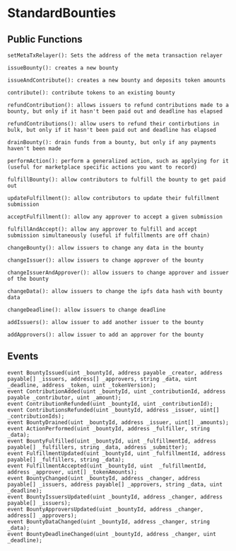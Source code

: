 # StandardBounties

## Public Functions

```
setMetaTxRelayer(): Sets the address of the meta transaction relayer
```

```
issueBounty(): creates a new bounty
```

```
issueAndContribute(): creates a new bounty and deposits token amounts
```

```
contribute(): contribute tokens to an existing bounty
```

```
refundContribution(): allows issuers to refund contributions made to a bounty, but only if it hasn't been paid out and deadline has elapsed
```

```
refundContributions(): allow users to refund their contirbutions in bulk, but only if it hasn't been paid out and deadline has elapsed
```

```
drainBounty(): drain funds from a bounty, but only if any payments haven't been made
```

```
performAction(): perform a generalized action, such as applying for it (useful for marketplace specific actions you want to record)
```

```
fulfillBounty(): allow contributors to fulfill the bounty to get paid out 
```

```
updateFulfillment(): allow contributors to update their fulfillment submission
```

```
acceptFulfillment(): allow any approver to accept a given submission
```

```
fulfillAndAccept(): allow any approver to fulfill and accept submission simultaneously (useful if fulfillments are off chain)
```

```
changeBounty(): allow issuers to change any data in the bounty
```

```
changeIssuer(): allow issuers to change approver of the bounty
```

```
changeIssuerAndApprover(): allow issuers to change approver and issuer of the bounty
```

```
changeData(): allow issuers to change the ipfs data hash with bounty data 
```

```
changeDeadline(): allow issuers to change deadline
```

```
addIssuers(): allow issuer to add another issuer to the bounty
```

```
addApprovers(): allow issuer to add an approver for the bounty 
```

## Events

```
event BountyIssued(uint _bountyId, address payable _creator, address payable[] _issuers, address[] _approvers, string _data, uint _deadline, address _token, uint _tokenVersion);
event ContributionAdded(uint _bountyId, uint _contributionId, address payable _contributor, uint _amount);
event ContributionRefunded(uint _bountyId, uint _contributionId);
event ContributionsRefunded(uint _bountyId, address _issuer, uint[] _contributionIds);
event BountyDrained(uint _bountyId, address _issuer, uint[] _amounts);
event ActionPerformed(uint _bountyId, address _fulfiller, string _data);
event BountyFulfilled(uint _bountyId, uint _fulfillmentId, address payable[] _fulfillers, string _data, address _submitter);
event FulfillmentUpdated(uint _bountyId, uint _fulfillmentId, address payable[] _fulfillers, string _data);
event FulfillmentAccepted(uint _bountyId, uint  _fulfillmentId, address _approver, uint[] _tokenAmounts);
event BountyChanged(uint _bountyId, address _changer, address payable[] _issuers, address payable[] _approvers, string _data, uint _deadline);
event BountyIssuersUpdated(uint _bountyId, address _changer, address payable[] _issuers);
event BountyApproversUpdated(uint _bountyId, address _changer, address[] _approvers);
event BountyDataChanged(uint _bountyId, address _changer, string _data);
event BountyDeadlineChanged(uint _bountyId, address _changer, uint _deadline);
```